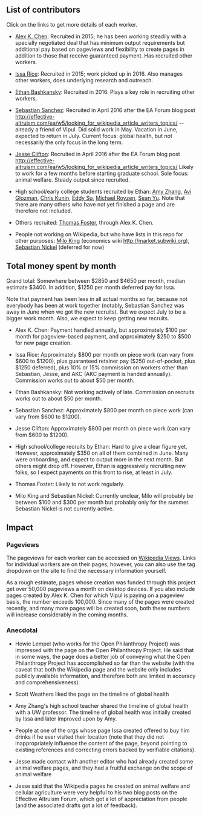 == List of contributors ==

Click on the links to get more details of each worker.

* [https://github.com/vipulnaik/working-drafts/blob/master/contributor-lists/akc-list.mediawiki Alex K. Chen]: Recruited in 2015; he has been working steadily with a specially negotiated deal that has minimum output requirements but additional pay based on pageviews and flexibility to create pages in addition to those that receive guaranteed payment. Has recruited other workers.

* [https://github.com/vipulnaik/working-drafts/blob/master/contributor-lists/issa-list.mediawiki Issa Rice]: Recruited in 2015; work picked up in 2016. Also manages other workers, does underlying research and outreach.

* [https://github.com/vipulnaik/working-drafts/blob/master/contributor-lists/ethan-list.mediawiki Ethan Bashkansky]: Recruited in 2016. Plays a key role in recruiting other workers.

* [https://github.com/vipulnaik/working-drafts/blob/master/contributor-lists/sebastian-sanchez-list.mediawiki Sebastian Sanchez]: Recruited in April 2016 after the EA Forum blog post http://effective-altruism.com/ea/w5/looking_for_wikipedia_article_writers_topics/ -- already a friend of Vipul. Did solid work in May. Vacation in June, expected to return in July. Current focus: global health, but not necessarily the only focus in the long term.

* [https://github.com/vipulnaik/working-drafts/blob/master/contributor-lists/jesse-list.mediawiki Jesse Clifton]: Recruited in April 2016 after the EA Forum blog post http://effective-altruism.com/ea/w5/looking_for_wikipedia_article_writers_topics/ Likely to work for a few months before starting graduate school. Sole focus: animal welfare. Steady output since recruited.

* High school/early college students recruited by Ethan: [https://github.com/vipulnaik/working-drafts/blob/master/contributor-lists/amy-list.mediawiki Amy Zhang], [https://github.com/vipulnaik/working-drafts/blob/master/contributor-lists/avi-list.mediawiki Avi Glozman], [https://github.com/vipulnaik/working-drafts/blob/master/contributor-lists/chris-list.mediawiki Chris Kunin], [https://github.com/vipulnaik/working-drafts/blob/master/contributor-lists/eddy-list.mediawiki Eddy Su], [https://github.com/vipulnaik/working-drafts/blob/master/contributor-lists/michael-list.mediawiki Michael Royzen], [https://github.com/vipulnaik/working-drafts/blob/master/contributor-lists/sean-list.mediawiki Sean Yu]. Note that there are many others who have not yet finished a page and are therefore not included.

* Others recruited: [https://github.com/vipulnaik/working-drafts/blob/master/contributor-lists/thomas-list.mediawiki Thomas Foster], through Alex K. Chen.

* People not working on Wikipedia, but who have lists in this repo for other purposes: [https://github.com/vipulnaik/working-drafts/blob/master/contributor-lists/milo-list.mediawiki Milo King] (economics wiki http://market.subwiki.org), [https://github.com/vipulnaik/working-drafts/blob/master/contributor-lists/sebastian-list.mediawiki Sebastian Nickel] (deferred for now)

== Total money spent by month ==

Grand total: Somewhere between $2850 and $4650 per month, median estimate $3400. In addition, $1250 per month deferred pay for Issa.

Note that payment has been less in all actual months so far, because not everybody has been at work together (notably, Sebastian Sanchez was away in June when we got the new recruits). But we expect July to be a bigger work month. Also, we expect to keep getting new recruits.

* Alex K. Chen: Payment handled annually, but approximately $100 per month for pageview-based payment, and approximately $250 to $500 for new page creation.

* Issa Rice: Approximately $800 per month on piece work (can vary from $600 to $1200), plus guaranteed retainer pay ($250 out-of-pocket, plus $1250 deferred), plus 10% or 15% commission on workers other than Sebastian, Jesse, and AKC (AKC payment is handed annually). Commission works out to about $50 per month.

* Ethan Bashkansky: Not working actively of late. Commission on recruits works out to about $50 per month.

* Sebastian Sanchez: Approximately $800 per month on piece work (can vary from $600 to $1200).

* Jesse Clifton: Approximately $800 per month on piece work (can vary from $600 to $1200).

* High school/college recruits by Ethan: Hard to give a clear figure yet. However, approximately $350 on all of them combined in June. Many were onboarding, and expect to output more in the next month. But others might drop off. However, Ethan is aggressively recruiting new folks, so I expect payments on this front to rise, at least in July.

* Thomas Foster: Likely to not work regularly.

* Milo King and Sebastian Nickel: Currently unclear, Milo will probably be between $100 and $300 per month but probably only for the summer. Sebastian Nickel is not currently active.

== Impact ==

=== Pageviews ===

The pageviews for each worker can be accessed on [http://wikipediaviews.org Wikipedia Views]. Links for individual workers are on their pages; however, you can also use the tag dropdown on the site to find the necessary information yourself.

As a rough estimate, pages whose creation was funded through this project get over 50,000 pageviews a month on desktop devices. If you also include pages created by Alex K. Chen for which Vipul is paying on a pageview basis, the number exceeds 100,000. Since many of the pages were created recently, and many more pages will be created soon, both these numbers will increase considerably in the coming months.

=== Anecdotal ===

* Howie Lempel (who works for the Open Philanthropy Project) was impressed with the page on the Open Philanthropy Project. He said that in some ways, the page does a better job of conveying what the Open Philanthropy Project has accomplished so far than the website (with the caveat that both the Wikipedia page and the website only includes publicly available information, and therefore both are limited in accuracy and comprehensiveness).

* Scott Weathers liked the page on the timeline of global health

* Amy Zhang's high school teacher shared the timeline of global health with a UW professor. The timeline of global health was initially created by Issa and later improved upon by Amy.

* People at one of the orgs whose page Issa created offered to buy him drinks if he ever visited their location (note that they did not inappropriately influence the content of the page, beyond pointing to existing references and correcting errors backed by verifiable citations).

* Jesse made contact with another editor who had already created some animal welfare pages, and they had a fruitful exchange on the scope of animal welfare

* Jesse said that the Wikipedia pages he created on animal welfare and cellular agriculture were very helpful to his two blog posts on the Effective Altruism Forum, which got a lot of appreciation from people (and the associated drafts got a lot of feedback).

